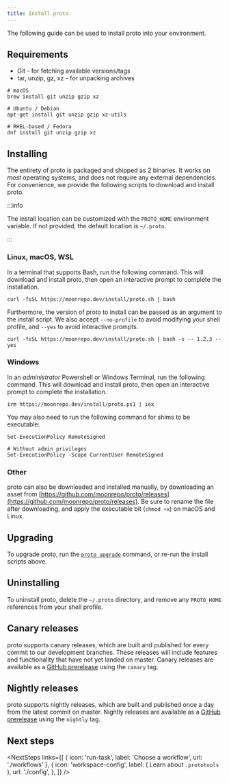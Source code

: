 ```yaml
---
title: Install proto
---
```



<HeaderLabel text="1 min" />

The following guide can be used to install proto into your environment.

## Requirements

- Git - for fetching available versions/tags
- tar, unzip, gz, xz - for unpacking archives

```shell
# macOS
brew install git unzip gzip xz

# Ubuntu / Debian
apt-get install git unzip gzip xz-utils

# RHEL-based / Fedora
dnf install git unzip gzip xz
```

## Installing

The entirety of proto is packaged and shipped as 2 binaries. It works on _most_ operating systems,
and does not require any external dependencies. For convenience, we provide the following scripts to
download and install proto.

:::info

The install location can be customized with the `PROTO_HOME` environment variable. If not provided,
the default location is `~/.proto`.

:::

### Linux, macOS, WSL

In a terminal that supports Bash, run the following command. This will download and install proto,
then open an interactive prompt to complete the installation.

```shell
curl -fsSL https://moonrepo.dev/install/proto.sh | bash
```

Furthermore, the version of proto to install can be passed as an argument to the install script. We
also accept `--no-profile` to avoid modifying your shell profile, and `--yes` to avoid interactive
prompts.

```shell
curl -fsSL https://moonrepo.dev/install/proto.sh | bash -s -- 1.2.3 --yes
```

### Windows

In an _administrator_ Powershell or Windows Terminal, run the following command. This will download
and install proto, then open an interactive prompt to complete the installation.

```
irm https://moonrepo.dev/install/proto.ps1 | iex
```

You may also need to run the following command for shims to be executable:

```shell
Set-ExecutionPolicy RemoteSigned

# Without admin privileges
Set-ExecutionPolicy -Scope CurrentUser RemoteSigned
```

### Other

proto can also be downloaded and installed manually, by downloading an asset from
[https://github.com/moonrepo/proto/releases](https://github.com/moonrepo/proto/releases). Be sure to
rename the file after downloading, and apply the executable bit (`chmod +x`) on macOS and Linux.

## Upgrading

To upgrade proto, run the [`proto upgrade`](./commands/upgrade) command, or re-run the install
scripts above.

## Uninstalling

To uninstall proto, delete the `~/.proto` directory, and remove any `PROTO_HOME` references from
your shell profile.

## Canary releases

proto supports canary releases, which are built and published for every commit to our development
branches. These releases will include features and functionality that have not yet landed on master.
Canary releases are available as a
[GitHub prerelease](https://github.com/moonrepo/proto/releases/tag/canary) using the `canary` tag.

## Nightly releases

proto supports nightly releases, which are built and published once a day from the latest commit on
master. Nightly releases are available as a
[GitHub prerelease](https://github.com/moonrepo/proto/releases/tag/nightly) using the `nightly` tag.

## Next steps

<NextSteps
  links={[
    { icon: 'run-task', label: 'Choose a workflow', url: './workflows' },
    {
      icon: 'workspace-config',
      label: (
        <span>
          Learn about <code>.prototools</code>
        </span>
      ),
      url: './config',
    },
  ]}
/>
